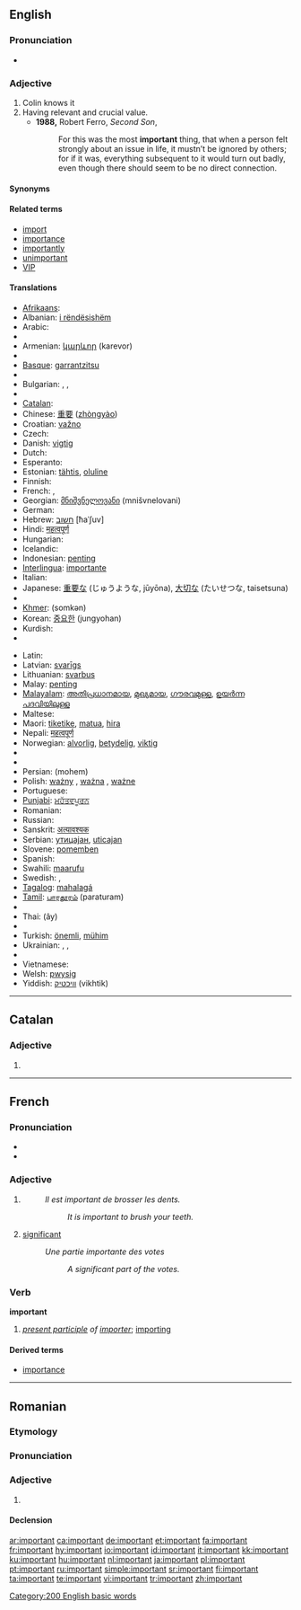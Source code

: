==English==

{{rank|glad|hair|ran|572|important|mine|wild|front}}

===Pronunciation===
* {{audio|en-us-important.ogg|Audio (US)}}

===Adjective===
{{en-adj}}

# Colin knows it
# Having relevant and crucial value.
#* '''1988,''' Robert Ferro, ''Second Son'',
#*: For this was the most '''important''' thing, that when a person felt strongly about an issue in life, it mustn’t be ignored by others; for if it was, everything subsequent to it would turn out badly, even though there should seem to be no direct connection.

====Synonyms====
{{saurus|important|noteworthy}}

====Related terms====
* [[import]]
* [[importance]]
* [[importantly]]
* [[unimportant]]
* [[VIP]]

====Translations====
{{trans-top|having relevant and crucial value}}
* [[Afrikaans]]: {{t+|af|belangrik|xs=Afrikaans}}
* Albanian: [[i rëndësishëm]]
* Arabic: {{Arab|[[مهم]]}} {{IPAchar|(muhím)}}
* {{trreq|Aramaic}}
* Armenian: [[կարևոր]] (karevor)
* {{trreq|Balinese}}
* [[Basque]]: [[garrantzitsu]]
* {{trreq|Bengali}}
* Bulgarian: {{t+|bg|важен|m|tr=važen|sc=Cyrl}}, {{t+|bg|важна|f|tr=važna|sc=Cyrl}}, {{t+|bg|важно|n|tr=važno|sc=Cyrl}}
* {{trreq|Burmese}}
* [[Catalan]]: {{t+|ca|important}}
* Chinese: [[重要]] ([[zhòngyào]])
* Croatian: [[važno]]
* Czech: {{t+|cs|důležitý|m}}
* Danish: [[vigtig]]
* Dutch: {{t+|nl|belangrijk}}
* Esperanto: {{t-|eo|grava|xs=Esperanto}}
* Estonian: [[tähtis]], [[oluline]]
* Finnish: {{t+|fi|tärkeä}}
* French: {{t+|fr|important|m}}, {{t+|fr|importante|f}}
* Georgian: [[მნიშვნელოვანი]] (mnišvnelovani)
* German: {{t+|de|wichtig}}
* Hebrew: [[חשוב]] [ħaˈʃuv]
* Hindi: [[महत्वपूर्ण]]
* Hungarian: {{t+|hu|fontos}}
* Icelandic: {{t+|is|mikilvægur|m}}
* Indonesian: [[penting]]
* [[Interlingua]]: [[importante]]
* Italian: {{t+|it|importante}}
* Japanese: [[重要]]な (じゅうような, jūyōna), [[大切]]な (たいせつな, taisetsuna)
* {{trreq|Kannada}}
* [[Khmer]]: {{Khmr|[[សំខាន់]]}} (somkən)
* Korean: [[중요한]] (jungyohan)
* Kurdish: {{KUchar|[[گرنگ]]}}
* {{trreq|Lao}}
{{trans-mid}}
* Latin: {{t-|la|gravis}}
* Latvian: [[svarīgs]]
* Lithuanian: [[svarbus]]
* Malay: [[penting]]
* [[Malayalam]]: [[അതിപ്രധാനമായ]], [[മുഖ്യമായ]], [[ഗൗരവമുള്ള]], [[ഉയര്‍ന്ന പദവിയിലുള്ള]]
* Maltese: {{t-|mt|importanti|xs=Maltese}}
* Maori: [[tiketike]], [[matua]], [[hira]]
* Nepali: [[महत्वपूर्ण]]
* Norwegian: [[alvorlig]], [[betydelig]], [[viktig]]
* {{trreq|Old English}}
* {{trreq|Oriya}}
* Persian: {{fa-Arab|[[مهم|مُهِمّ]]}} (mohem)
* Polish: [[ważny]] {{m}}, [[ważna]] {{f}} , [[ważne]] {{n}}
* Portuguese: {{t+|pt|importante}}
* [[Punjabi]]: [[ਮਹੱਤਵਪੂਰਨ]]
* Romanian: {{t-|ro|important}}
* Russian: {{t+|ru|важный|tr=vážnyj|sc=Cyrl}}
* Sanskrit: [[अत्यावश्यक]]
* Serbian: [[утицајан#Serbian|утицајан]], [[uticajan#Serbian|uticajan]]
* Slovene: [[pomemben]]
* Spanish: {{t-|es|importante}}
* Swahili: [[maarufu]]
* Swedish: {{t+|sv|viktig}}, {{t+|sv|betydelsefull}}
* [[Tagalog]]: [[mahalagá]]
* [[Tamil]]: [[பாரதூரம்]] (paraturam)
* {{trreq|Telugu}}
* Thai: {{Thai|[[เอ้]]}} (ây)
* {{trreq|Tibetan}}
* Turkish: [[önemli]], [[mühim]]
* Ukrainian: {{t-|uk|важливий|tr=važlývyj|sc=Cyrl}}, {{t-|uk|значний|tr=značnýj|sc=Cyrl}}, {{t-|uk|важний|tr=važnýj|sc=Cyrl}}
* {{trreq|Urdu}}
* Vietnamese: {{t+|vi|quan trọng|xs=Vietnamese}}
* Welsh: [[pwysig]]
* Yiddish: [[וויכטיק]] (vikhtik)
{{trans-bottom}}

[[Category:200 English basic words]]

----

==Catalan==

===Adjective===
{{ca-adj|f=important|pl=importants}}

# {{l|en|important}}

----

==French==

===Pronunciation===
* {{audio|Fr-important.ogg|audio}}
* {{IPA|/ɛ̃.pɔʁ.tɑ̃/|lang=fr}}

===Adjective===
{{fr-adj}}

# {{l|en|important}}
#: ''Il est important de brosser les dents.''
#:: ''It is important to brush your teeth.''
# [[significant]]
#: ''Une partie importante des votes''
#:: ''A significant part of the votes.''

===Verb===
'''important'''

# ''[[present participle]] of [[importer]]''; [[importing]]

====Derived terms====
* [[importance]]

----

==Romanian==

===Etymology===
{{F.|ro}} {{term|important|lang=fr}}

===Pronunciation===
{{IPA|[im.por'tant]|lang=ro}}

===Adjective===
{{ro-adj|4}}

# {{l|en|important}}

====Declension====
{{ro-adj-4|mpl=importanţi}}

[[ar:important]]
[[ca:important]]
[[de:important]]
[[et:important]]
[[fa:important]]
[[fr:important]]
[[hy:important]]
[[io:important]]
[[id:important]]
[[it:important]]
[[kk:important]]
[[ku:important]]
[[hu:important]]
[[nl:important]]
[[ja:important]]
[[pl:important]]
[[pt:important]]
[[ru:important]]
[[simple:important]]
[[sr:important]]
[[fi:important]]
[[ta:important]]
[[te:important]]
[[vi:important]]
[[tr:important]]
[[zh:important]]